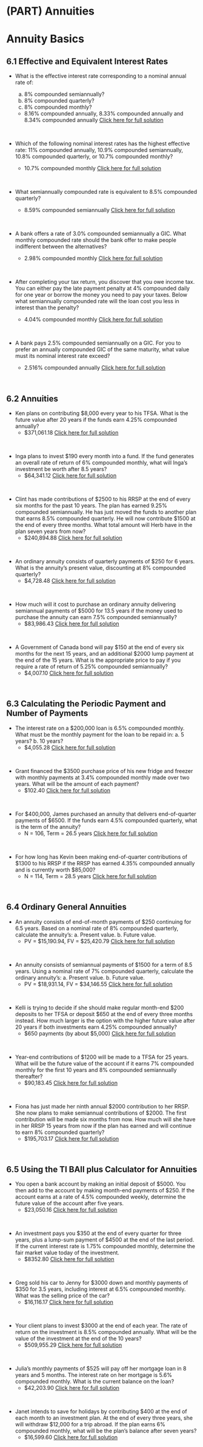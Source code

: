 # (PART) Annuities {-}

#  Annuity Basics

##  6.1  Effective and Equivalent Interest Rates {-}

*  What is the effective interest rate corresponding to a nominal annual rate of:

    a. 8% compounded semiannually?
    b. 8% compounded quarterly?
    c. 8% compounded monthly?

    *   8.16% compounded annually, 8.33% compounded annually and 8.34% compounded annually  [Click here for full solution]()
<p>&nbsp;</p>


*  Which of the following nominal interest rates has the highest effective rate: 11% compounded annually, 10.9% compounded semiannually, 10.8% compounded quarterly, or 10.7% compounded monthly?
    *  10.7% compounded monthly   [Click here for full solution]()     
<p>&nbsp;</p>


*  What semiannually compounded rate is equivalent to 8.5% compounded quarterly?
    *   8.59% compounded semiannually  [Click here for full solution]()
<p>&nbsp;</p>


*  A bank offers a rate of 3.0% compounded semiannually a GIC. What monthly
compounded rate should the bank offer to make people indifferent between the alternatives?
    *   2.98% compounded monthly  [Click here for full solution]()
<p>&nbsp;</p>


*  After completing your tax return, you discover that you owe income tax. You can either pay the late payment penalty at 4% compounded daily for one year or borrow the money you need to pay your taxes. Below what semiannually compounded rate will the loan cost you less in interest than the penalty?
    *  4.04% compounded monthly   [Click here for full solution]()
<p>&nbsp;</p>




*  A bank pays 2.5% compounded semiannually on a GIC. For you to prefer an annually compounded GIC of the same maturity, what value must its nominal
interest rate exceed?
    *   2.516% compounded annually  [Click here for full solution]()
<p>&nbsp;</p>


##  6.2  Annuities {-}

*  Ken plans on contributing $8,000 every year to his TFSA. What is the future value after 20 years if the funds earn 4.25% compounded annually?
    *   \$371,061.18  [Click here for full solution]()
<p>&nbsp;</p>


*  Inga plans to invest $190 every month into a fund. If the fund generates an overall rate of return of 6% compounded monthly, what will Inga's investment be worth after 8.5 years?
    *   $64,341.12  [Click here for full solution]()
<p>&nbsp;</p>





*  Clint has made contributions of \$2500 to his RRSP at the end of every six months for the past 10 years. The plan has earned 9.25% compounded semiannually. He has just moved the funds to another plan that earns 8.5% compounded quarterly. He will now contribute \$1500 at the end of every three months. What total amount will Herb have in the plan seven years
from now?
    *  $240,894.88    [Click here for full solution]()
<p>&nbsp;</p>


*  An ordinary annuity consists of quarterly payments of $250 for 6 years. What is the annuity’s present value, discounting at 8% compounded quarterly?
    *  \$4,728.48   [Click here for full solution]()
<p>&nbsp;</p>


*  How much will it cost to purchase an ordinary annuity delivering semiannual payments of $5000 for 13.5 years if the money used to purchase the annuity can earn 7.5% compounded semiannually?
    *  \$83,986.43   [Click here for full solution]()
<p>&nbsp;</p>








*  A Government of Canada bond will pay \$150 at the end of every six months for the next 15 years, and an additional \$2000 lump payment at the end of the 15 years. What is the appropriate price to pay if you require a rate of return of 5.25% compounded semiannually?
    *   $4,007.10  [Click here for full solution]()
<p>&nbsp;</p>



##  6.3  Calculating the Periodic Payment and Number of Payments {-}

*  The interest rate on a \$200,000 loan is 6.5% compounded monthly. What must be the monthly payment for the loan to be repaid in: a. 5 years? b. 10 years?
    *  $4,055.28   [Click here for full solution]()
<p>&nbsp;</p>


*  Grant financed the $3500 purchase price of his new fridge and freezer with monthly payments at 3.4% compounded monthly made over two years. What will be the amount of each payment?
    *  $102.40   [Click here for full solution]()
<p>&nbsp;</p>



*  For \$400,000, James purchased an annuity that delivers end-of-quarter payments of \$6500.  If the funds earn 4.5% compounded quarterly, what is the term of the annuity?
    *  N = 106, Term = 26.5 years   [Click here for full solution]()
<p>&nbsp;</p>


*  For how long has Kevin been making end-of-quarter contributions of \$1300 to his RRSP if the RRSP has earned 4.35% compounded annually and is currently worth \$85,000?
    *   N = 114, Term = 28.5 years  [Click here for full solution]()
<p>&nbsp;</p>




##  6.4  Ordinary General Annuities {-}

*  An annuity consists of end-of-month payments of $250 continuing for 6.5 years. Based on a nominal rate of 8% compounded quarterly, calculate the annuity’s: a. Present value. b. Future value.
    *   PV = \$15,190.94, FV = \$25,420.79  [Click here for full solution]()
<p>&nbsp;</p>


*  An annuity consists of semiannual payments of $1500 for a term of 8.5 years. Using a nominal rate of 7% compounded quarterly, calculate the ordinary annuity’s: a. Present value. b. Future value.
    *  PV = \$18,931.14, FV = \$34,146.55   [Click here for full solution]()
<p>&nbsp;</p>


*  Kelli is trying to decide if she should make regular month-end \$200 deposits to her TFSA or deposit \$650 at the end of every three months instead. How much larger is the option with the higher future value after 20 years if both investments earn 4.25% compounded annually?
    *  $650 payments (by about \$5,000)   [Click here for full solution]()
<p>&nbsp;</p>


*  Year-end contributions of $1200 will be made to a TFSA for 25 years. What will be the future value of the account if it earns 7% compounded monthly for the first 10 years and 8% compounded semiannually thereafter?
    *  $90,183.45   [Click here for full solution]()
<p>&nbsp;</p>


*  Fiona has just made her ninth annual \$2000 contribution to her RRSP. She now plans to make semiannual contributions of \$2000. The first contribution will be made six months from now. How much will she have in her RRSP 15 years from now if the plan has earned and will continue to earn 8% compounded quarterly?
    *  \$195,703.17   [Click here for full solution]()
<p>&nbsp;</p>




##  6.5  Using the TI BAII plus Calculator for Annuities {-}

*  You open a bank account by making an initial deposit of \$5000.  You then add to the account by making month-end payments of \$250.  If the account earns at a rate of 4.5% compounded weekly, determine the future value of the account after five years.
    *  $23,050.16   [Click here for full solution]()
<p>&nbsp;</p>



*  An investment pays you \$350 at the end of every quarter for three years, plus a lump-sum payment of \$4500 at the end of the last period.  If the current interest rate is 1.75% compounded monthly, determine the fair market value today of the investment.
    *  $8352.80   [Click here for full solution]()
<p>&nbsp;</p>


*  Greg sold his car to Jenny for \$3000 down and monthly payments of \$350 for 3.5 years, including interest at 6.5% compounded monthly. What was the selling price of the car?
    *  $16,116.17   [Click here for full solution]()
<p>&nbsp;</p>



*  Your client plans to invest $3000 at the end of each year. The rate of return on the investment is 8.5% compounded annually. What will be the value of the investment at the end of the 10 years?
    *  $509,955.29   [Click here for full solution]()
<p>&nbsp;</p>


*  Julia’s monthly payments of $525 will pay off her mortgage loan in 8 years and 5 months. The interest rate on her mortgage is 5.6% compounded monthly. What is the current balance on the loan?
    *   $42,203.90  [Click here for full solution]()
<p>&nbsp;</p>




*  Janet intends to save for holidays by contributing $400 at the end
of each month to an investment plan. At the end of every three years, she will withdraw $12,000 for a trip abroad. If the plan earns 6% compounded monthly, what will be the plan’s balance after seven years?
    *  $16,599.60   [Click here for full solution]()
<p>&nbsp;</p>

